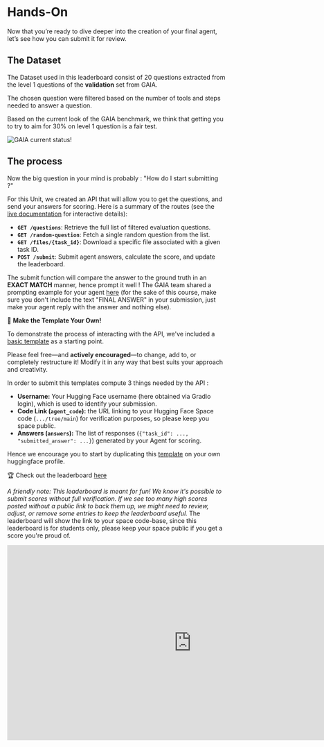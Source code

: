 # Hands-On

Now that you’re ready to dive deeper into the creation of your final agent, let’s see how you can submit it for review.

## The Dataset 

The Dataset used in this leaderboard consist of 20 questions extracted from the level 1 questions of the **validation** set from GAIA. 

The chosen question were filtered based on the number of tools and steps needed to answer a question.

Based on the current look of the GAIA benchmark, we think that getting you to try to aim for 30% on level 1 question is a fair test.

<img src="https://huggingface.co/datasets/agents-course/course-images/resolve/main/en/unit4/leaderboard%20GAIA%2024%3A04%3A2025.png" alt="GAIA current status!" />

## The process 

Now the big question in your mind is probably : "How do I start submitting ?"

For this Unit, we created an API that will allow you to get the questions, and send your answers for scoring.
Here is a summary of the routes (see the [live documentation](https://agents-course-unit4-scoring.hf.space/docs) for interactive details):

* **`GET /questions`**: Retrieve the full list of filtered evaluation questions.
* **`GET /random-question`**: Fetch a single random question from the list.
* **`GET /files/{task_id}`**: Download a specific file associated with a given task ID.
* **`POST /submit`**: Submit agent answers, calculate the score, and update the leaderboard.

The submit function will compare the answer to the ground truth in an **EXACT MATCH** manner, hence prompt it well ! The GAIA team shared a prompting example for your agent [here](https://huggingface.co/spaces/gaia-benchmark/leaderboard) (for the sake of this course, make sure you don't include the text "FINAL ANSWER" in your submission, just make your agent reply with the answer and nothing else).

🎨 **Make the Template Your Own!**

To demonstrate the process of interacting with the API, we've included a [basic template](https://huggingface.co/spaces/agents-course/Final_Assignment_Template) as a starting point.

Please feel free—and **actively encouraged**—to change, add to, or completely restructure it! Modify it in any way that best suits your approach and creativity.

In order to submit this templates compute 3 things needed by the API :

* **Username:** Your Hugging Face username (here obtained via Gradio login), which is used to identify your submission.
* **Code Link (`agent_code`):** the URL linking to your Hugging Face Space code (`.../tree/main`) for verification purposes, so please keep you space public.
* **Answers (`answers`):** The list of responses (`{"task_id": ..., "submitted_answer": ...}`) generated by your Agent for scoring.

Hence we encourage you to start by duplicating this [template](https://huggingface.co/spaces/agents-course/Final_Assignment_Template) on your own huggingface profile.

🏆 Check out the leaderboard [here](https://huggingface.co/spaces/agents-course/Students_leaderboard)

*A friendly note: This leaderboard is meant for fun! We know it's possible to submit scores without full verification. If we see too many high scores posted without a public link to back them up, we might need to review, adjust, or remove some entries to keep the leaderboard useful.*
The leaderboard will show the link to your space code-base, since this leaderboard is for students only, please keep your space public if you get a score you're proud of.
<iframe
	src="https://agents-course-students-leaderboard.hf.space"
	frameborder="0"
	width="850"
	height="450"
></iframe>

